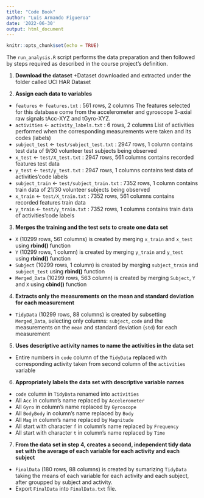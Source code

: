 ```yaml
---
title: "Code Book"
author: "Luis Armando Figueroa"
date: '2022-06-30'
output: html_document
---
```


```r
knitr::opts_chunk$set(echo = TRUE)
```

The `run_analysis.R` script performs the data preparation and then followed by steps required as described in the course project’s definition.

1. **Download the dataset**
+Dataset downloaded and extracted under the folder called UCI HAR Dataset

2. **Assign each data to variables**
+ `features` <- `features.txt` : 561 rows, 2 columns
The features selected for this database come from the accelerometer and gyroscope 3-axial raw signals tAcc-XYZ and tGyro-XYZ.
+ `activities` <- `activity_labels.txt` : 6 rows, 2 columns
List of activities performed when the corresponding measurements were taken and its codes (labels)
+ `subject_test` <- `test/subject_test.txt` : 2947 rows, 1 column
contains test data of 9/30 volunteer test subjects being observed
+ `x_test` <- `test/X_test.txt` : 2947 rows, 561 columns
contains recorded features test data
+ `y_test` <- `test/y_test.txt` : 2947 rows, 1 columns
contains test data of activities’code labels
+ `subject_train` <- `test/subject_train.txt` : 7352 rows, 1 column
contains train data of 21/30 volunteer subjects being observed
+ `x_train` <- `test/X_train.txt` : 7352 rows, 561 columns
contains recorded features train data
+ `y_train` <- `test/y_train.txt` : 7352 rows, 1 columns
contains train data of activities’code labels

3. **Merges the training and the test sets to create one data set**
+ `X` (10299 rows, 561 columns) is created by merging `x_train` and `x_test` using **rbind()** function
+ `Y` (10299 rows, 1 column) is created by merging `y_train` and `y_test` using **rbind()** function
+ `Subject` (10299 rows, 1 column) is created by merging `subject_train` and `subject_test` using **rbind()** function
+ `Merged_Data` (10299 rows, 563 column) is created by merging `Subject`, `Y` and `X` using **cbind()** function

4. **Extracts only the measurements on the mean and standard deviation for each measurement**
+ `TidyData` (10299 rows, 88 columns) is created by subsetting `Merged_Data`, selecting only columns: `subject`, `code` and the measurements on the `mean` and standard deviation (`std`) for each measurement

5. **Uses descriptive activity names to name the activities in the data set**
+ Entire numbers in `code` column of the `TidyData` replaced with corresponding activity taken from second column of the `activities` variable

6. **Appropriately labels the data set with descriptive variable names**
+ `code` column in `TidyData` renamed into `activities`
+ All `Acc` in column’s name replaced by `Accelerometer`
+ All `Gyro` in column’s name replaced by `Gyroscope`
+ All `BodyBody` in column’s name replaced by `Body`
+ All `Mag` in column’s name replaced by `Magnitude`
+ All start with character `f` in column’s name replaced by `Frequency`
+ All start with character `t` in column’s name replaced by `Time`

7. **From the data set in step 4, creates a second, independent tidy data set with the average of each variable for each activity and each subject**
+ `FinalData` (180 rows, 88 columns) is created by sumarizing `TidyData` taking the means of each variable for each activity and each subject, after groupped by subject and activity.
+ Export `FinalData` into `FinalData.txt` file.

